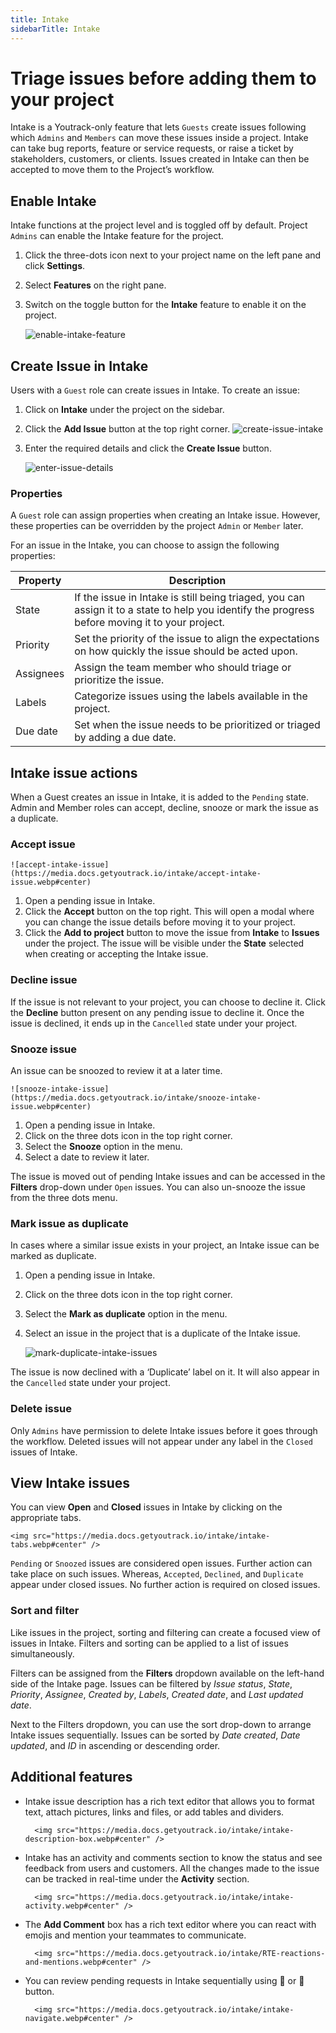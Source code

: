 ```yaml
---
title: Intake
sidebarTitle: Intake
---
```


# Triage issues before adding them to your project

Intake is a Youtrack-only feature that lets `Guests` create issues following which `Admins` and `Members` can move these issues inside a project. Intake can take bug reports, feature or service requests, or raise a ticket by stakeholders, customers, or clients. Issues created in Intake can then be accepted to move them to the Project’s workflow.

## Enable Intake

Intake functions at the project level and is toggled off by default. Project `Admins` can enable the Intake feature for the project. 

1. Click the three-dots icon next to your project name on the left pane and click **Settings**.
2. Select **Features** on the right pane.
3. Switch on the toggle button for the **Intake** feature to enable it on the project. 

    ![enable-intake-feature](https://media.docs.getyoutrack.io/intake/enable-intake-feature.webp#center)

## Create Issue in Intake

Users with a `Guest` role can create issues in Intake. To create an issue: 

1. Click on **Intake** under the project on the sidebar.
2. Click the **Add Issue** button at the top right corner.
![create-issue-intake](https://media.docs.getyoutrack.io/intake/create-issue-intake.webp#center)
3. Enter the required details and click the **Create Issue** button.

    ![enter-issue-details](https://media.docs.getyoutrack.io/intake/enter-issue-details.webp#center)

### Properties

A `Guest` role can assign properties when creating an Intake issue. However, these properties can be overridden by the project `Admin` or `Member` later.

For an issue in the Intake, you can choose to assign the following properties:

| Property      | Description         |
| --------------| ------------------- |
| State         | If the issue in Intake is still being triaged, you can assign it to a state to help you identify the progress before moving it to your project.
| Priority      | Set the priority of the issue to align the expectations on how quickly the issue should be acted upon.
| Assignees     | Assign the team member who should triage or prioritize the issue.
| Labels        | Categorize issues using the labels available in the project.
| Due date     | Set when the issue needs to be prioritized or triaged by adding a due date.

## Intake issue actions

When a Guest creates an issue in Intake, it is added to the `Pending` state. Admin and Member roles can accept, decline, snooze or mark the issue as a duplicate.

### Accept issue

    ![accept-intake-issue](https://media.docs.getyoutrack.io/intake/accept-intake-issue.webp#center)
    
1. Open a pending issue in Intake.
2. Click the **Accept** button on the top right. This will open a modal where you can change the issue details before moving it to your project.
3. Click the **Add to project** button to move the issue from **Intake** to **Issues** under the project. The issue will be visible under the **State** selected when creating or accepting the Intake issue.

### Decline issue
    
If the issue is not relevant to your project, you can choose to decline it. Click the **Decline** button present on any pending issue to decline it. Once the issue is declined, it ends up in the `Cancelled` state under your project.
   
### Snooze issue
    
An issue can be snoozed to review it at a later time.

    ![snooze-intake-issue](https://media.docs.getyoutrack.io/intake/snooze-intake-issue.webp#center)
    
1. Open a pending issue in Intake.
2. Click on the three dots icon in the top right corner.
3. Select the **Snooze** option in the menu.
4. Select a date to review it later.
    
The issue is moved out of pending Intake issues and can be accessed in the **Filters** drop-down under `Open` issues. You can also un-snooze the issue from the three dots menu. 

### Mark issue as duplicate
    
In cases where a similar issue exists in your project, an Intake issue can be marked as duplicate. 
    
1. Open a pending issue in Intake.
2. Click on the three dots icon in the top right corner.
3. Select the **Mark as duplicate** option in the menu.
4. Select an issue in the project that is a duplicate of the Intake issue.

    ![mark-duplicate-intake-issues](https://media.docs.getyoutrack.io/intake/mark-duplicate-intake-issues.webp#center)
    
The issue is now declined with a ‘Duplicate’ label on it. It will also appear in the `Cancelled` state under your project.

### Delete issue

Only `Admins` have permission to delete Intake issues before it goes through the workflow. Deleted issues will not appear under any label in the `Closed` issues of Intake.
   
## View Intake issues

You can view **Open** and **Closed** issues in Intake by clicking on the appropriate tabs.

    <img src="https://media.docs.getyoutrack.io/intake/intake-tabs.webp#center" />

`Pending` or `Snoozed` issues are considered open issues. Further action can take place on such issues. Whereas, `Accepted`, `Declined`, and `Duplicate` appear under closed issues. No further action is required on closed issues.

### Sort and filter

Like issues in the project, sorting and filtering can create a focused view of issues in Intake. Filters and sorting can be applied to a list of issues simultaneously. 

Filters can be assigned from the **Filters** dropdown available on the left-hand side of the Intake page. Issues can be filtered by *Issue status*, *State*, *Priority*, *Assignee*, *Created by*, *Labels*, *Created date*, and *Last updated date*.

Next to the Filters dropdown, you can use the sort drop-down to arrange Intake issues sequentially. Issues can be sorted by *Date created*, *Date updated*, and *ID* in ascending or descending order.

## Additional features

- Intake issue description has a rich text editor that allows you to format text, attach pictures, links and files, or add tables and dividers.
    
        <img src="https://media.docs.getyoutrack.io/intake/intake-description-box.webp#center" />
    
- Intake has an activity and comments section to know the status and see feedback from users and customers. All the changes made to the issue can be tracked in real-time under the **Activity** section.
    
        <img src="https://media.docs.getyoutrack.io/intake/intake-activity.webp#center" />
    
- The **Add Comment** box has a rich text editor where you can react with emojis and mention your teammates to communicate.
    
        <img src="https://media.docs.getyoutrack.io/intake/RTE-reactions-and-mentions.webp#center" />
    
- You can review pending requests in Intake sequentially using 🔼 or 🔽 button.
    
        <img src="https://media.docs.getyoutrack.io/intake/intake-navigate.webp#center" />
    